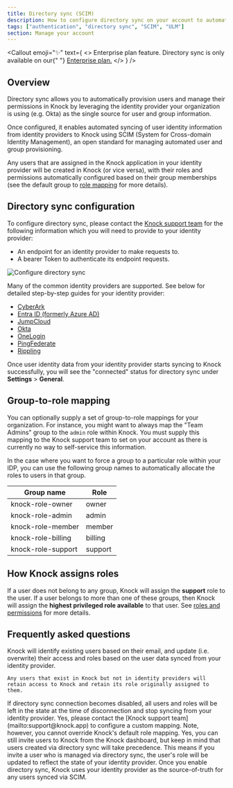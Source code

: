 ```yaml
---
title: Directory sync (SCIM)
description: How to configure directory sync on your account to automate the management of users and their permissions from your identity management platform to Knock.
tags: ["authentication", "directory sync", "SCIM", "ULM"]
section: Manage your account
---
```


<Callout
  emoji="✨"
  text={
    <>
      <span className="font-bold">Enterprise plan feature.</span> Directory sync
      is only available on our{" "}
      <a href="https://knock.app/pricing">Enterprise plan.</a>
    </>
  }
/>

## Overview

Directory sync allows you to automatically provision users and manage their permissions in Knock by leveraging the identity provider your organization is using (e.g. Okta) as the single source for user and group information.

Once configured, it enables automated syncing of user identity information from identity providers to Knock using SCIM (System for Cross-domain Identity Management), an open standard for managing automated user and group provisioning.

Any users that are assigned in the Knock application in your identity provider will be created in Knock (or vice versa), with their roles and permissions automatically configured based on their group memberships (see the default group to [role mapping](/manage-your-account/directory-sync#group-to-role-mapping) for more details).

## Directory sync configuration

To configure directory sync, please contact the [Knock support team](mailto:support@knock.app) for the following information which you will need to provide to your identity provider:

- An endpoint for an identity provider to make requests to.
- A bearer Token to authenticate its endpoint requests.

![Configure directory sync](/images/configure-directory-sync.png)

Many of the common identity providers are supported. See below for detailed step-by-step guides for your identity provider:

- [CyberArk](https://workos.com/docs/integrations/cyberark-scim/2-select-or-create-your-cyberark-application)
- [Entra ID (formerly Azure AD)](https://workos.com/docs/integrations/entra-id-scim/2-select-or-create-your-azure-application)
- [JumpCloud](https://workos.com/docs/integrations/jumpcloud-scim/2-select-or-create-your-jumpcloud-application)
- [Okta](https://workos.com/docs/integrations/okta-scim/2-select-or-create-your-okta-application)
- [OneLogin](https://workos.com/docs/integrations/onelogin-scim/2-select-or-create-your-onelogin-application)
- [PingFederate](https://workos.com/docs/integrations/pingfederate-scim/2-install-the-scim-connector-in-pingfederate)
- [Rippling](https://workos.com/docs/integrations/rippling-scim/2-create-your-rippling-application)

Once user identity data from your identity provider starts syncing to Knock successfully, you will see the "connected" status for directory sync under **Settings** > **General**.

## Group-to-role mapping

You can optionally supply a set of group-to-role mappings for your organization. For instance, you might want to always map the "Team Admins" group to the `admin` role within Knock. You must supply this mapping to the Knock support team to set on your account as there is currently no way to self-service this information.

In the case where you want to force a group to a particular role within your IDP, you can use the following group names to automatically allocate the roles to users in that group.

| Group name         | Role    |
| ------------------ | ------- |
| knock-role-owner   | owner   |
| knock-role-admin   | admin   |
| knock-role-member  | member  |
| knock-role-billing | billing |
| knock-role-support | support |

## How Knock assigns roles

If a user does not belong to any group, Knock will assign the **support** role to the user. If a user belongs to more than one of these groups, then Knock will assign the **highest privileged role available** to that user. See [roles and permissions](/manage-your-account/roles-and-permissions) for more details.

## Frequently asked questions

<AccordionGroup>
  <Accordion title="What happens to existing users when directory sync is enabled?">
    Knock will identify existing users based on their email, and update (i.e. overwrite) their access and roles based on the user data synced from your identity provider.

    Any users that exist in Knock but not in identity providers will retain access to Knock and retain its role originally assigned to them.

  </Accordion>
  <Accordion title="What happens to existing users when directory sync gets disabled?">
    If directory sync connection becomes disabled, all users and roles will be left in the state at the time of disconnection and stop syncing from your identity provider.
  </Accordion>
  <Accordion title="Can I use a custom group to role mapping for assigning roles in Knock?">
    Yes, please contact the [Knock support team](mailto:support@knock.app) to configure a custom mapping. Note, however, you cannot override Knock's default role mapping.
  </Accordion>
  <Accordion title="Can I continue to invite users to Knock from the Knock dashboard once directory sync is enabled?">
    Yes, you can still invite users to Knock from the Knock dashboard, but keep in mind that users created via directory sync will take precedence. This means if you invite a user who is managed via directory sync, the user's role will be updated to reflect the state of your identity provider. Once you enable directory sync, Knock uses your identity provider as the source-of-truth for any users synced via SCIM. 
  </Accordion>
</AccordionGroup>
